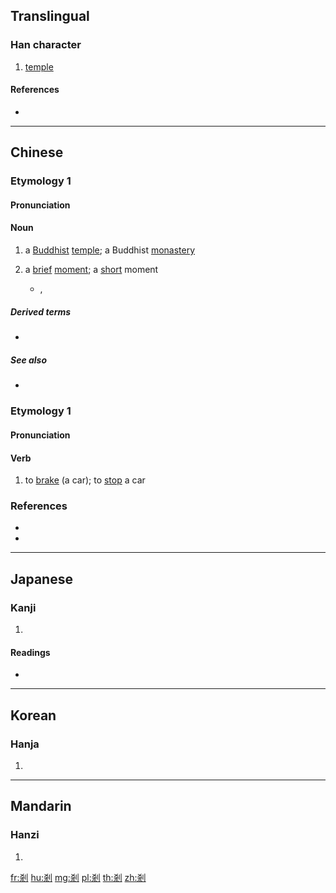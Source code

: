 {{also|刹}}
==Translingual==

===Han character===
{{Han char|rn=18|rad=刀|as=07|sn=9|four=42900|canj=KCLN,KDLN|ids=⿰𣏂刂}}

# [[temple]]

====References====
* {{Han ref|kx=0140.291|dkj=02012|hdz=10342.051|uh=524E|ud=21070|bh=AB62|bd=43874}}

----

==Chinese==
{{zh-forms|s=刹}}

===Etymology 1===

====Pronunciation====
{{zh-pron
|m=chà
|c=saat3,caat3
|h=pfs=
|md=
|mn=sat
|w=
|mc=
|oc=
|cat=n
}}

====Noun====
{{zh-noun}}

# a [[Buddhist]] [[temple]]; a Buddhist [[monastery]]
#: {{zh-usex|古剎|old Buddhist temple}}
# a [[brief]] [[moment]]; a [[short]] moment
#* {{l|zh|w:陳慧嫻|陳慧嫻}}, {{lang|zh|人生何處不相逢}}
#*: {{zh-usex|你我 在 回望 那 一剎{saat3} @　 彼此 慰問 境況|{{t-needed|zh}}|C-LIT}}

=====Derived terms=====
* {{zh-l|剎那}}

=====See also=====
* {{sense|brief moment}} {{zh-l|刻}}

===Etymology 1===

====Pronunciation====
{{zh-pron
|m=shā
|c=saat3,caat3
|h=pfs=
|md=
|mn=sat
|w=
|mc=
|oc=
|cat=v
}}

====Verb====
{{zh-verb}}

# to [[brake]] (a car); to [[stop]] a car
#: {{zh-usex|剎{shā}車|to brake a car}}

===References===
* {{R:twedu|A00352}}
* {{R:yue:Hanzi}}

{{zh-cat|Time|Buddhism}}

----

==Japanese==

===Kanji===
{{ja-kanji|grade=|rs=刀07}}

# {{defn|lang=ja|sort=刀07}}

====Readings====
* {{ja-readings|on=[[さつ]] (satsu), [[せち]] (sechi)|kun=[[はたばしら]] (hatabashira), [[てら]] (tera), [[くに]] (kuni)}}

----

==Korean==

===Hanja===
{{ko-hanja|hangeul=찰|rv=chal|mr=ch'al|y=chal}}

# {{defn|lang=ko|sort=刀07}}

----

==Mandarin==

===Hanzi===
{{cmn-hanzi|sim=刹|pin=[[shā]] ([[sha1]]), [[chà]] ([[cha4]])|wg=sha<sup>1</sup>, ch'a<sup>4</sup>}}

# {{defn|lang=cmn|sort=刀07}}

[[fr:剎]]
[[hu:剎]]
[[mg:剎]]
[[pl:剎]]
[[th:剎]]
[[zh:剎]]